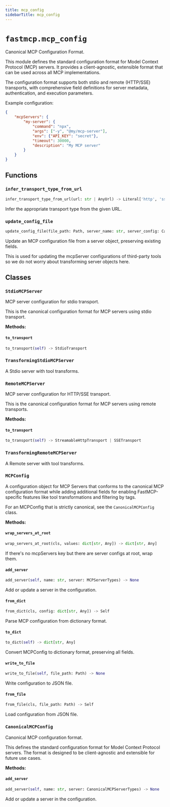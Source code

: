 ```yaml
---
title: mcp_config
sidebarTitle: mcp_config
---
```


# `fastmcp.mcp_config`


Canonical MCP Configuration Format.

This module defines the standard configuration format for Model Context Protocol (MCP) servers.
It provides a client-agnostic, extensible format that can be used across all MCP implementations.

The configuration format supports both stdio and remote (HTTP/SSE) transports, with comprehensive
field definitions for server metadata, authentication, and execution parameters.

Example configuration:
```json
{
    "mcpServers": {
        "my-server": {
            "command": "npx",
            "args": ["-y", "@my/mcp-server"],
            "env": {"API_KEY": "secret"},
            "timeout": 30000,
            "description": "My MCP server"
        }
    }
}
```


## Functions

### `infer_transport_type_from_url` <sup><a href="https://github.com/bhardwajRahul/fastmcp/blob/main/src/fastmcp/mcp_config.py#L56" target="_blank"><Icon icon="github" style="width: 14px; height: 14px;" /></a></sup>

```python
infer_transport_type_from_url(url: str | AnyUrl) -> Literal['http', 'sse']
```


Infer the appropriate transport type from the given URL.


### `update_config_file` <sup><a href="https://github.com/bhardwajRahul/fastmcp/blob/main/src/fastmcp/mcp_config.py#L303" target="_blank"><Icon icon="github" style="width: 14px; height: 14px;" /></a></sup>

```python
update_config_file(file_path: Path, server_name: str, server_config: CanonicalMCPServerTypes) -> None
```


Update an MCP configuration file from a server object, preserving existing fields.

This is used for updating the mcpServer configurations of third-party tools so we do not
worry about transforming server objects here.


## Classes

### `StdioMCPServer` <sup><a href="https://github.com/bhardwajRahul/fastmcp/blob/main/src/fastmcp/mcp_config.py#L116" target="_blank"><Icon icon="github" style="width: 14px; height: 14px;" /></a></sup>


MCP server configuration for stdio transport.

This is the canonical configuration format for MCP servers using stdio transport.


**Methods:**

#### `to_transport` <sup><a href="https://github.com/bhardwajRahul/fastmcp/blob/main/src/fastmcp/mcp_config.py#L146" target="_blank"><Icon icon="github" style="width: 14px; height: 14px;" /></a></sup>

```python
to_transport(self) -> StdioTransport
```

### `TransformingStdioMCPServer` <sup><a href="https://github.com/bhardwajRahul/fastmcp/blob/main/src/fastmcp/mcp_config.py#L157" target="_blank"><Icon icon="github" style="width: 14px; height: 14px;" /></a></sup>


A Stdio server with tool transforms.


### `RemoteMCPServer` <sup><a href="https://github.com/bhardwajRahul/fastmcp/blob/main/src/fastmcp/mcp_config.py#L161" target="_blank"><Icon icon="github" style="width: 14px; height: 14px;" /></a></sup>


MCP server configuration for HTTP/SSE transport.

This is the canonical configuration format for MCP servers using remote transports.


**Methods:**

#### `to_transport` <sup><a href="https://github.com/bhardwajRahul/fastmcp/blob/main/src/fastmcp/mcp_config.py#L197" target="_blank"><Icon icon="github" style="width: 14px; height: 14px;" /></a></sup>

```python
to_transport(self) -> StreamableHttpTransport | SSETransport
```

### `TransformingRemoteMCPServer` <sup><a href="https://github.com/bhardwajRahul/fastmcp/blob/main/src/fastmcp/mcp_config.py#L222" target="_blank"><Icon icon="github" style="width: 14px; height: 14px;" /></a></sup>


A Remote server with tool transforms.


### `MCPConfig` <sup><a href="https://github.com/bhardwajRahul/fastmcp/blob/main/src/fastmcp/mcp_config.py#L233" target="_blank"><Icon icon="github" style="width: 14px; height: 14px;" /></a></sup>


A configuration object for MCP Servers that conforms to the canonical MCP configuration format
while adding additional fields for enabling FastMCP-specific features like tool transformations
and filtering by tags.

For an MCPConfig that is strictly canonical, see the `CanonicalMCPConfig` class.


**Methods:**

#### `wrap_servers_at_root` <sup><a href="https://github.com/bhardwajRahul/fastmcp/blob/main/src/fastmcp/mcp_config.py#L247" target="_blank"><Icon icon="github" style="width: 14px; height: 14px;" /></a></sup>

```python
wrap_servers_at_root(cls, values: dict[str, Any]) -> dict[str, Any]
```

If there's no mcpServers key but there are server configs at root, wrap them.


#### `add_server` <sup><a href="https://github.com/bhardwajRahul/fastmcp/blob/main/src/fastmcp/mcp_config.py#L260" target="_blank"><Icon icon="github" style="width: 14px; height: 14px;" /></a></sup>

```python
add_server(self, name: str, server: MCPServerTypes) -> None
```

Add or update a server in the configuration.


#### `from_dict` <sup><a href="https://github.com/bhardwajRahul/fastmcp/blob/main/src/fastmcp/mcp_config.py#L265" target="_blank"><Icon icon="github" style="width: 14px; height: 14px;" /></a></sup>

```python
from_dict(cls, config: dict[str, Any]) -> Self
```

Parse MCP configuration from dictionary format.


#### `to_dict` <sup><a href="https://github.com/bhardwajRahul/fastmcp/blob/main/src/fastmcp/mcp_config.py#L269" target="_blank"><Icon icon="github" style="width: 14px; height: 14px;" /></a></sup>

```python
to_dict(self) -> dict[str, Any]
```

Convert MCPConfig to dictionary format, preserving all fields.


#### `write_to_file` <sup><a href="https://github.com/bhardwajRahul/fastmcp/blob/main/src/fastmcp/mcp_config.py#L273" target="_blank"><Icon icon="github" style="width: 14px; height: 14px;" /></a></sup>

```python
write_to_file(self, file_path: Path) -> None
```

Write configuration to JSON file.


#### `from_file` <sup><a href="https://github.com/bhardwajRahul/fastmcp/blob/main/src/fastmcp/mcp_config.py#L279" target="_blank"><Icon icon="github" style="width: 14px; height: 14px;" /></a></sup>

```python
from_file(cls, file_path: Path) -> Self
```

Load configuration from JSON file.


### `CanonicalMCPConfig` <sup><a href="https://github.com/bhardwajRahul/fastmcp/blob/main/src/fastmcp/mcp_config.py#L288" target="_blank"><Icon icon="github" style="width: 14px; height: 14px;" /></a></sup>


Canonical MCP configuration format.

This defines the standard configuration format for Model Context Protocol servers.
The format is designed to be client-agnostic and extensible for future use cases.


**Methods:**

#### `add_server` <sup><a href="https://github.com/bhardwajRahul/fastmcp/blob/main/src/fastmcp/mcp_config.py#L298" target="_blank"><Icon icon="github" style="width: 14px; height: 14px;" /></a></sup>

```python
add_server(self, name: str, server: CanonicalMCPServerTypes) -> None
```

Add or update a server in the configuration.

